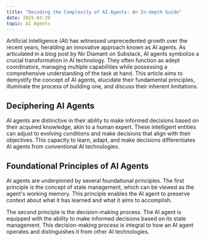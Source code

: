 ```yaml
---
title: "Decoding the Complexity of AI Agents: An In-depth Guide"
date: 2025-03-29
topic: AI Agents
---
```


Artificial intelligence (AI) has witnessed unprecedented growth over the recent years, heralding an innovative approach known as AI agents. As articulated in a blog post by Nir Diamant on Substack, AI agents symbolize a crucial transformation in AI technology. They often function as adept coordinators, managing multiple capabilities while possessing a comprehensive understanding of the task at hand. This article aims to demystify the concept of AI agents, elucidate their fundamental principles, illuminate the process of building one, and discuss their inherent limitations.

## Deciphering AI Agents

AI agents are distinctive in their ability to make informed decisions based on their acquired knowledge, akin to a human expert. These intelligent entities can adjust to evolving conditions and make decisions that align with their objectives. This capacity to learn, adapt, and make decisions differentiates AI agents from conventional AI technologies.

## Foundational Principles of AI Agents

AI agents are underpinned by several foundational principles. The first principle is the concept of state management, which can be viewed as the agent's working memory. This principle enables the AI agent to preserve context about what it has learned and what it aims to accomplish. 

The second principle is the decision-making process. The AI agent is equipped with the ability to make informed decisions based on its state management. This decision-making process is integral to how an AI agent operates and distinguishes it from other AI technologies.